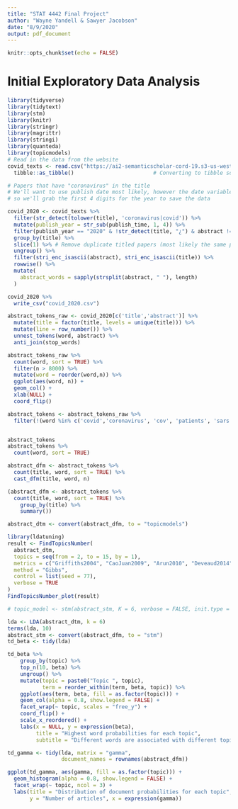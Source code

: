 ```yaml
---
title: "STAT 4442 Final Project"
author: "Wayne Yandell & Sawyer Jacobson"
date: "8/9/2020"
output: pdf_document
---
```


```r
knitr::opts_chunk$set(echo = FALSE)
```


# Initial Exploratory Data Analysis

```r
library(tidyverse)
library(tidytext)
library(stm)
library(knitr)
library(stringr)
library(magrittr)
library(stringi)
library(quanteda)
library(topicmodels)
# Read in the data from the website
covid_texts <- read.csv("https://ai2-semanticscholar-cord-19.s3-us-west-2.amazonaws.com/2020-08-08/metadata.csv") %>%   
  tibble::as_tibble()                         # Converting to tibble so it prints out cleaner


```

```r
# Papers that have "coronavirus" in the title
# We'll want to use publish date most likely, however the date variable is a little messy 
# so we'll grab the first 4 digits for the year to save the data

covid_2020 <- covid_texts %>%
  filter(str_detect(tolower(title), 'coronavirus|covid')) %>%
  mutate(publish_year = str_sub(publish_time, 1, 4)) %>% 
  filter(publish_year == "2020" & !str_detect(title, "¿") & abstract != '') %>%
  group_by(title) %>%
  slice(1) %>% # Remove duplicate titled papers (most likely the same paper published in multiple journals)
  ungroup() %>%
  filter(stri_enc_isascii(abstract), stri_enc_isascii(title)) %>%
  rowwise() %>%
  mutate(
    abstract_words = sapply(strsplit(abstract, " "), length)
  )

covid_2020 %>%
  write_csv("covid_2020.csv")


```

```r
abstract_tokens_raw <- covid_2020[c('title','abstract')] %>%
  mutate(title = factor(title, levels = unique(title))) %>%
  mutate(line = row_number()) %>%
  unnest_tokens(word, abstract) %>%
  anti_join(stop_words)

abstract_tokens_raw %>%
  count(word, sort = TRUE) %>%
  filter(n > 8000) %>%
  mutate(word = reorder(word,n)) %>%
  ggplot(aes(word, n)) +
  geom_col() +
  xlab(NULL) +
  coord_flip()

abstract_tokens <- abstract_tokens_raw %>%
  filter(!(word %in% c('covid','coronavirus', 'cov', 'patients', 'sars', 'disease','pandemic', 'health') | str_detect(word, pattern = "\\d+")))


abstract_tokens
abstract_tokens %>%
  count(word, sort = TRUE)

abstract_dfm <- abstract_tokens %>%
  count(title, word, sort = TRUE) %>%
  cast_dfm(title, word, n)

(abstract_dfm <- abstract_tokens %>%
  count(title, word, sort = TRUE) %>%
    group_by(title) %>%
    summary())

abstract_dtm <- convert(abstract_dfm, to = "topicmodels")
```


```r
library(ldatuning)
result <- FindTopicsNumber(
  abstract_dtm,
  topics = seq(from = 2, to = 15, by = 1),
  metrics = c("Griffiths2004", "CaoJuan2009", "Arun2010", "Deveaud2014"),
  method = "Gibbs",
  control = list(seed = 77),
  verbose = TRUE
)
FindTopicsNumber_plot(result)
```

```r
# topic_model <- stm(abstract_stm, K = 6, verbose = FALSE, init.type = "Spectral")

lda <- LDA(abstract_dtm, k = 6)
terms(lda, 10)
abstract_stm <- convert(abstract_dfm, to = "stm")
td_beta <- tidy(lda)

td_beta %>%
    group_by(topic) %>%
    top_n(10, beta) %>%
    ungroup() %>%
    mutate(topic = paste0("Topic ", topic),
           term = reorder_within(term, beta, topic)) %>%
    ggplot(aes(term, beta, fill = as.factor(topic))) +
    geom_col(alpha = 0.8, show.legend = FALSE) +
    facet_wrap(~ topic, scales = "free_y") +
    coord_flip() +
    scale_x_reordered() +
    labs(x = NULL, y = expression(beta),
         title = "Highest word probabilities for each topic",
         subtitle = "Different words are associated with different topics")

td_gamma <- tidy(lda, matrix = "gamma",                    
                 document_names = rownames(abstract_dfm))

ggplot(td_gamma, aes(gamma, fill = as.factor(topic))) +
  geom_histogram(alpha = 0.8, show.legend = FALSE) +
  facet_wrap(~ topic, ncol = 3) +
  labs(title = "Distribution of document probabilities for each topic",
       y = "Number of articles", x = expression(gamma))
```

